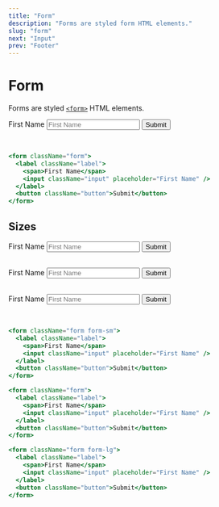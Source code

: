 ```yaml
---
title: "Form"
description: "Forms are styled form HTML elements."
slug: "form"
next: "Input"
prev: "Footer"
---
```


# Form

Forms are styled [`<form>`](https://developer.mozilla.org/en-US/docs/Web/HTML/Element/form) HTML elements.

<form className="form">
  <label className="label">
    <span>First Name</span>
    <input className="input" placeholder="First Name" />
  </label>
  <button className="button">Submit</button>
</form>
<br />

```jsx
<form className="form">
  <label className="label">
    <span>First Name</span>
    <input className="input" placeholder="First Name" />
  </label>
  <button className="button">Submit</button>
</form>
```

## Sizes

<form className="form form-sm">
  <label className="label">
    <span>First Name</span>
    <input className="input" placeholder="First Name" />
  </label>
  <button className="button">Submit</button>
</form>
<br />
<form className="form">
  <label className="label">
    <span>First Name</span>
    <input className="input" placeholder="First Name" />
  </label>
  <button className="button">Submit</button>
</form>
<br />
<form className="form form-lg">
  <label className="label">
    <span>First Name</span>
    <input className="input" placeholder="First Name" />
  </label>
  <button className="button">Submit</button>
</form>
<br />

```jsx
<form className="form form-sm">
  <label className="label">
    <span>First Name</span>
    <input className="input" placeholder="First Name" />
  </label>
  <button className="button">Submit</button>
</form>

<form className="form">
  <label className="label">
    <span>First Name</span>
    <input className="input" placeholder="First Name" />
  </label>
  <button className="button">Submit</button>
</form>

<form className="form form-lg">
  <label className="label">
    <span>First Name</span>
    <input className="input" placeholder="First Name" />
  </label>
  <button className="button">Submit</button>
</form>
```
